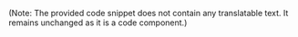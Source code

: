 
<Contributor />

(Note: The provided code snippet does not contain any translatable text. It remains unchanged as it is a code component.)


<Giscus />
